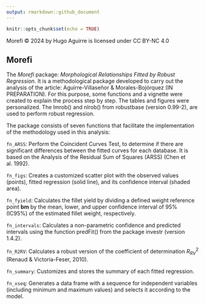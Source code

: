 ```yaml
---
output: rmarkdown::github_document
---
```


```r
knitr::opts_chunk$set(echo = TRUE)
```

<!-- README.md is generated from README.Rmd. Please edit that file -->


Morefi © 2024 by Hugo Aguirre is licensed under CC BY-NC 4.0 

## Morefi


The *Morefi* package: *Morphological Relationships Fitted by Robust Regression*. It is a methodological package developed to carry out the analysis of the article: Aguirre-Villaseñor & Morales-Bojórquez (IN PREPARATION). For this purpose, some functions and a vignette were created to explain the process step by step. The tables and figures were personalized. The lmrob() and nlrob() from robustbase (version 0.99-2), are used to perform robust regression.


The package consists of seven functions that facilitate the implementation of the methodology used in this analysis:


`fn_ARSS`:	Perform the Coincident Curves Test, to determine if there are significant differences between the fitted curves for each database. It is based on the Analysis of the Residual Sum of Squares (ARSS) (Chen et al. 1992).

`fn_figs`:	Creates a customized scatter plot with the observed values (points), fitted regression (solid line), and its confidence interval (shaded area).

`fn_fyield`:	Calculates the fillet yield by dividing a defined weight reference point **bm** by the mean, lower, and upper confidence interval of 95% (IC95%) of the estimated fillet weight, respectively.

`fn_intervals`:	Calculates a non-parametric confidence and predicted intervals using the function predFit() from the package investr (version 1.4.2).

`fn_R2RV`:	Calculates a robust version of the coefficient of determination $R^{2}_{RV}$ (Renaud & Victoria-Feser, 2010).

`fn_summary`:	Customizes and stores the summary of each fitted regression.

`fn_xseq`:	Generates a data frame with a sequence for independent variables (including minimum and maximum values) and selects it according to the model.

